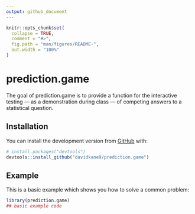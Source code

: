 ```yaml
---
output: github_document
---
```


<!-- README.md is generated from README.Rmd. Please edit that file -->

```r
knitr::opts_chunk$set(
  collapse = TRUE,
  comment = "#>",
  fig.path = "man/figures/README-",
  out.width = "100%"
)
```
# prediction.game

<!-- badges: start -->
<!-- badges: end -->

The goal of prediction.game is to provide a function for the interactive testing --- as a demonstration during class --- of competing answers to a statistical question.

## Installation

You can install the development version from [GitHub](https://github.com/) with:

``` r
# install.packages("devtools")
devtools::install_github("davidkane9/prediction.game")
```
## Example

This is a basic example which shows you how to solve a common problem:

```r
library(prediction.game)
## basic example code
```

